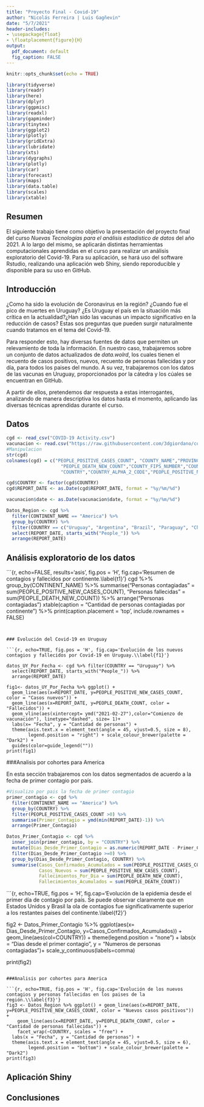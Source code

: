 ```yaml
---
title: "Proyecto Final - Covid-19"
author: "Nicolás Ferreira | Luis Gagñevin"
date: "5/7/2021"
header-includes: 
- \usepackage{float} 
- \floatplacement{figure}{H}
output:
  pdf_document: default
  fig_caption: FALSE
---
```




```r
knitr::opts_chunk$set(echo = TRUE)
```

```r
library(tidyverse)
library(readr)
library(here)
library(dplyr)
library(ggpmisc)
library(readxl)
library(gapminder)
library(tinytex)
library(ggplot2)
library(plotly)
library(gridExtra)
library(lubridate)
library(xts)
library(dygraphs)
library(plotly)
library(car)
library(forecast)
library(maps)
library(data.table)
library(scales)
library(xtable)
```

## Resumen

El siguiente trabajo tiene como objetivo la presentación del proyecto final del curso *Nuevas Tecnologías para el análisis estadístico de datos* del año 2021. A lo largo del mismo, se aplicarán distintas herramientas computacionales aprendidas en el curso para realizar un análisis exploratorio del Covid-19. Para su aplicación, se hará uso del software Rstudio, realizando una aplicación web Shiny, siendo reporoducible y disponible para su uso en GitHub.

## Introducción

¿Como ha sido la evolución de Coronavirus en la región? ¿Cuando fue el pico de muertes en Uruguay? ¿Es Uruguay el país en la situación más crítica en la actualidad?¿Han sido las vacunas un impacto significativo en la reducción de casos? Estas sos preguntas que pueden surgir naturalmente cuando tratamos en el tema del Covid-19.

Para responder esto, hay diversas fuentes de datos que permiten un relevamiento de toda la información. En nuestro caso, trabajaremos sobre un conjunto de datos actualizados de *data.wolrd*, los cuales tienen el recuento de casos positivos, nuevos, recuento de personas fallecidas y por día, para todos los paises del mundo. A su vez, trabajaremos con los datos de las vacunas en Uruguay, proporcionados por la cátedra y los cúales se encuentran en GitHub. 

A partir de ellos, pretendemos dar respuesta a estas interrogantes, analizando de manera descriptiva los datos hasta el momento, aplicando las diversas técnicas aprendidas durante el curso.

## Datos

```r
cgd <- read_csv("COVID-19 Activity.csv")
vacunacion <- read.csv("https://raw.githubusercontent.com/3dgiordano/covid-19-uy-vacc-data/main/data/Uruguay.csv")
#Manipulacion
str(cgd)
colnames(cgd) = c("PEOPLE_POSITIVE_CASES_COUNT", "COUNTY_NAME","PROVINCE_STATE_NAME","REPORT_DATE" ,"CONTINENT_NAME","DATA_SOURCE_NAME",
                    "PEOPLE_DEATH_NEW_COUNT","COUNTY_FIPS_NUMBER","COUNTRY_ALPHA_3_CODE",
                    "COUNTRY","COUNTRY_ALPHA_2_CODE","PEOPLE_POSITIVE_NEW_CASES_COUNT", "PEOPLE_DEATH_COUNT")

cgd$COUNTRY <- factor(cgd$COUNTRY)
cgd$REPORT_DATE <- as.Date(cgd$REPORT_DATE, format = "%y/%m/%d")

vacunacion$date <- as.Date(vacunacion$date, format = "%y/%m/%d")

Datos_Region <- cgd %>% 
  filter(CONTINENT_NAME == "America") %>% 
  group_by(COUNTRY) %>%
  filter(COUNTRY == c("Uruguay", "Argentina", "Brazil", "Paraguay", "Chile", "Venezuela", "Peru", "Colombia", "Ecuador")) %>% 
  select(REPORT_DATE, starts_with("People_")) %>% 
  arrange(REPORT_DATE)
```

## Análisis exploratorio de los datos

```{r, echo=FALSE, results='asis', fig.pos = 'H', fig.cap='Resumen de contagios y fallecidos por continente.\\label{t1}'}
cgd %>% 
  group_by(CONTINENT_NAME) %>% 
  summarise("Personas contagiadas" = sum(PEOPLE_POSITIVE_NEW_CASES_COUNT),
            "Personas fallecidas" = sum(PEOPLE_DEATH_NEW_COUNT)) %>%
  arrange("Personas contagiadas")
  xtable(caption = "Cantidad de personas contagiadas por continente") %>%
  print(caption.placement = 'top', include.rownames = FALSE)

  
```


### Evolución del Covid-19 en Uruguay

```{r, echo=TRUE, fig.pos = 'H', fig.cap='Evolución de los nuevos contagios y fallecidos por Covid-19 en Uruguay.\\label{f1}'}

datos_UY_Por_Fecha <- cgd %>% filter(COUNTRY == "Uruguay") %>% 
  select(REPORT_DATE, starts_with("People_")) %>% 
  arrange(REPORT_DATE)

fig1<- datos_UY_Por_Fecha %>% ggplot() + 
  geom_line(aes(x=REPORT_DATE, y=PEOPLE_POSITIVE_NEW_CASES_COUNT, color = "Casos nuevos")) +
  geom_line(aes(x=REPORT_DATE, y=PEOPLE_DEATH_COUNT, color = "Fallecidos")) +
  geom_vline(aes(xintercept= ymd("2021-02-27"),color="Comienzo de vacunación"), linetype="dashed", size= 1)+
  labs(x= "Fecha", y = "Cantidad de personas") + 
  theme(axis.text.x = element_text(angle = 45, vjust=0.5, size = 8),
        legend.position = "right") + scale_colour_brewer(palette = "Dark2") +
  guides(color=guide_legend(""))
print(fig1)
```

###Analisis por cohortes para America

En esta sección trabajaremos con los datos segmentados de acuerdo a la fecha de primer contagio por país. 

```r
#Visualizo por pais la fecha de primer contagio
primer_contagio <- cgd %>% 
  filter(CONTINENT_NAME == "America") %>% 
  group_by(COUNTRY) %>% 
  filter(PEOPLE_POSITIVE_CASES_COUNT >0) %>% 
  summarise(Primer_Contagio = ymd(min(REPORT_DATE)-1)) %>% 
  arrange(Primer_Contagio)

Datos_Primer_Contagio <- cgd %>% 
  inner_join(primer_contagio, by = "COUNTRY") %>% 
  mutate(Dias_Desde_Primer_Contagio = as.numeric(REPORT_DATE - Primer_Contagio)) %>% 
  filter(Dias_Desde_Primer_Contagio >=0) %>% 
  group_by(Dias_Desde_Primer_Contagio, COUNTRY) %>% 
  summarise(Casos_Confirmados_Acumulados = sum(PEOPLE_POSITIVE_CASES_COUNT),
            Casos_Nuevos = sum(PEOPLE_POSITIVE_NEW_CASES_COUNT),
            Fallecimientos_Por_Dia = sum(PEOPLE_DEATH_NEW_COUNT),
            Fallecimientos_Acumulados = sum(PEOPLE_DEATH_COUNT))
```

```{r, echo=TRUE, fig.pos = 'H', fig.cap='Evolución de la epidemia desde el primer día de contagio por país. Se puede observar claramente que en Estados Unidos y Brasil la ola de contagios fue significativamente superior a los restantes paises del continente.\\label{f2}'}

fig2 <- Datos_Primer_Contagio %>% 
  ggplot(aes(x= Dias_Desde_Primer_Contagio, y=Casos_Confirmados_Acumulados)) +
  geom_line(aes(col=COUNTRY)) + theme(legend.position = "none") +
  labs(x = "Dias desde el primer contagio", y = "Numeros de personas contagiadas")+
  scale_y_continuous(labels=comma) 

print(fig2)
```

###Analisis por cohortes para America

```{r, echo=TRUE, fig.pos = 'H', fig.cap='Evolución de los nuevos contagios y personas fallecidas en los paises de la región.\\label{f3}'}
fig3 <- Datos_Region %>% ggplot() + geom_line(aes(x=REPORT_DATE, y=PEOPLE_POSITIVE_NEW_CASES_COUNT, color = "Nuevos casos positivos")) +
    geom_line(aes(x=REPORT_DATE, y=PEOPLE_DEATH_COUNT, color = "Cantidad de personas fallecidas")) + 
    facet_wrap(~COUNTRY, scales = "free") + 
  labs(x = "Fecha", y = "Cantidad de personas") +
  theme(axis.text.x = element_text(angle = 45, vjust=0.5, size = 6),
        legend.position = "bottom") + scale_colour_brewer(palette = "Dark2") 
print(fig3)
```


## Aplicación Shiny

## Conclusiones